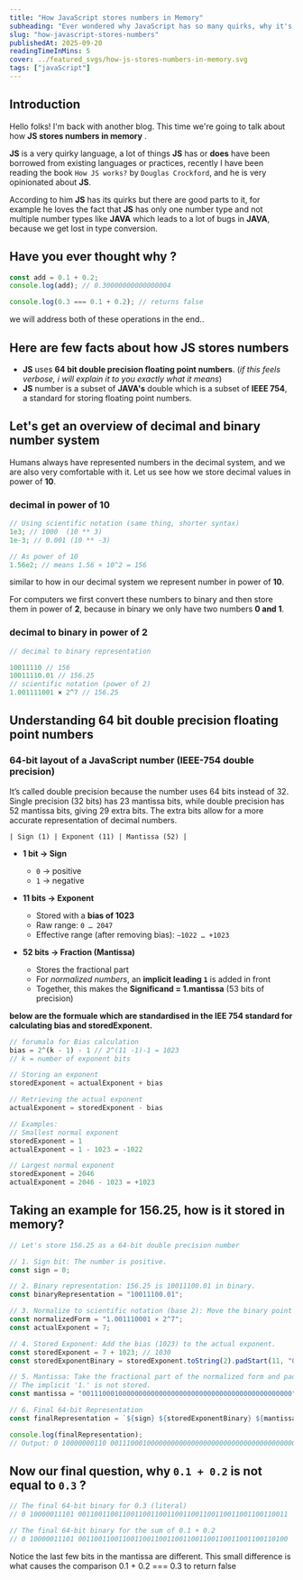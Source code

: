```yaml
---
title: "How JavaScript stores numbers in Memory"
subheading: "Ever wondered why JavaScript has so many quirks, why it's always surrounded by controversies, and why the language seems full of issues?"
slug: "how-javascript-stores-numbers"
publishedAt: 2025-09-20
readingTimeInMins: 5
cover: ../featured_svgs/how-js-stores-numbers-in-memory.svg
tags: ["javaScript"]
---
```



## Introduction

Hello folks! I'm back with another blog. This time we're going to talk about how **JS stores numbers in memory** .

**JS** is a very quirky language, a lot of things **JS** has or **does** have been borrowed from existing languages or
practices, recently I have been reading the book `How JS works?` by `Douglas Crockford`, and he is very opinionated about **JS**.

According to him **JS** has its quirks but there are good parts to it, for example he loves the fact that **JS** has only one number type
and not multiple number types like **JAVA** which leads to a lot of bugs in **JAVA**, because we get lost in type conversion.

## Have you ever thought why ?

```js
const add = 0.1 + 0.2;
console.log(add); // 0.30000000000000004

console.log(0.3 === 0.1 + 0.2); // returns false
```

we will address both of these operations in the end..

## Here are few facts about how **JS** stores numbers

- **JS** uses **64 bit double precision floating point numbers**. (_if this feels verbose, i will explain it to you exactly what it means_)
- **JS** number is a subset of **JAVA's** double which is a subset of **IEEE 754**, a standard for storing floating point numbers.

## Let's get an overview of decimal and binary number system

Humans always have represented numbers in the decimal system, and we are also very comfortable with it.
Let us see how we store decimal values in power of **10**.

### decimal in power of 10

```js
// Using scientific notation (same thing, shorter syntax)
1e3; // 1000  (10 ** 3)
1e-3; // 0.001 (10 ** -3)

// As power of 10
1.56e2; // means 1.56 × 10^2 = 156
```

similar to how in our decimal system we represent number in power of **10**.

For computers we first convert these numbers to binary
and then store them in power of **2**, because in binary we only have two numbers **0 and 1**.

### decimal to binary in power of 2

```js
// decimal to binary representation

10011110 // 156
10011110.01 // 156.25
// scientific notation (power of 2)
1.001111001 × 2^7 // 156.25

```

## Understanding 64 bit double precision floating point numbers

### 64-bit layout of a JavaScript number (IEEE-754 double precision)

<Note type="tip" title="Important Information">
  It’s called double precision because the number uses 64 bits instead of 32.
  Single precision (32 bits) has 23 mantissa bits, while double precision has 52
  mantissa bits, giving 29 extra bits. The extra bits allow for a more accurate
  representation of decimal numbers.
</Note>

```mathemathica
| Sign (1) | Exponent (11) | Mantissa (52) |

```

- **1 bit → Sign**
  - `0` → positive
  - `1` → negative

- **11 bits → Exponent**
  - Stored with a **bias of 1023**
  - Raw range: `0 … 2047`
  - Effective range (after removing bias): `−1022 … +1023`

- **52 bits → Fraction (Mantissa)**
  - Stores the fractional part
  - For _normalized numbers_, an **implicit leading `1`** is added in front
  - Together, this makes the **Significand = 1.mantissa** (53 bits of precision)

**below are the formuale which are standardised in the IEE 754 standard for calculating bias and storedExponent.**

```js
// forumala for Bias calculation
bias = 2^(k - 1) - 1 // 2^(11 -1)-1 = 1023
// k = number of exponent bits

// Storing an exponent
storedExponent = actualExponent + bias

// Retrieving the actual exponent
actualExponent = storedExponent - bias

// Examples:
// Smallest normal exponent
storedExponent = 1
actualExponent = 1 - 1023 = -1022

// Largest normal exponent
storedExponent = 2046
actualExponent = 2046 - 1023 = +1023
```

## Taking an example for 156.25, how is it stored in memory?

```js
// Let's store 156.25 as a 64-bit double precision number

// 1. Sign bit: The number is positive.
const sign = 0;

// 2. Binary representation: 156.25 is 10011100.01 in binary.
const binaryRepresentation = "10011100.01";

// 3. Normalize to scientific notation (base 2): Move the binary point 7 places to the left.
const normalizedForm = "1.001110001 × 2^7";
const actualExponent = 7;

// 4. Stored Exponent: Add the bias (1023) to the actual exponent.
const storedExponent = 7 + 1023; // 1030
const storedExponentBinary = storedExponent.toString(2).padStart(11, "0"); // "10000000110"

// 5. Mantissa: Take the fractional part of the normalized form and pad it to 52 bits.
// The implicit '1.' is not stored.
const mantissa = "0011100010000000000000000000000000000000000000000000";

// 6. Final 64-bit Representation
const finalRepresentation = `${sign} ${storedExponentBinary} ${mantissa}`;

console.log(finalRepresentation);
// Output: 0 10000000110 0011100010000000000000000000000000000000000000000000
```

## Now our final question, why `0.1 + 0.2` is not equal to `0.3` ?

```js
// The final 64-bit binary for 0.3 (literal)
// 0 10000011101 0011001100110011001100110011001100110011001100110011

// The final 64-bit binary for the sum of 0.1 + 0.2
// 0 10000011101 0011001100110011001100110011001100110011001100110100
```

Notice the last few bits in the mantissa are different. This small difference is what causes the comparison 0.1 + 0.2 === 0.3 to return false
